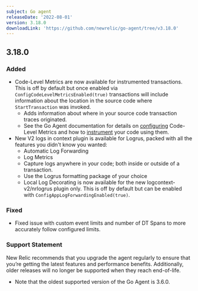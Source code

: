 ```yaml
---
subject: Go agent
releaseDate: '2022-08-01'
version: 3.18.0
downloadLink: 'https://github.com/newrelic/go-agent/tree/v3.18.0'
---
```

## 3.18.0
### Added
* Code-Level Metrics are now available for instrumented transactions. This is off by default but once enabled via `ConfigCodeLevelMetricsEnabled(true)` transactions will include information about the location in the source code where `StartTransaction` was invoked.
   * Adds information about where in your source code transaction traces originated.
   * See the Go Agent documentation for details on [configuring](https://docs.newrelic.com/docs/apm/agents/go-agent/configuration/go-agent-code-level-metrics-config) Code-Level Metrics and how to [instrument](https://docs.newrelic.com/docs/apm/agents/go-agent/instrumentation/go-agent-code-level-metrics-instrument) your code using them.
* New V2 logs in context plugin is available for Logrus, packed with all the features you didn't know you wanted:
   * Automatic Log Forwarding
   * Log Metrics
   * Capture logs anywhere in your code; both inside or outside of a transaction.
   * Use the Logrus formatting package of your choice
   * Local Log Decorating is now available for the new logcontext-v2/nrlogrus plugin only. This is off by default but can be enabled with `ConfigAppLogForwardingEnabled(true)`.

### Fixed
 * Fixed issue with custom event limits and number of DT Spans to more accurately follow configured limits.

### Support Statement
New Relic recommends that you upgrade the agent regularly to ensure that you’re getting the latest features and performance benefits. Additionally, older releases will no longer be supported when they reach end-of-life.
* Note that the oldest supported version of the Go Agent is 3.6.0.
